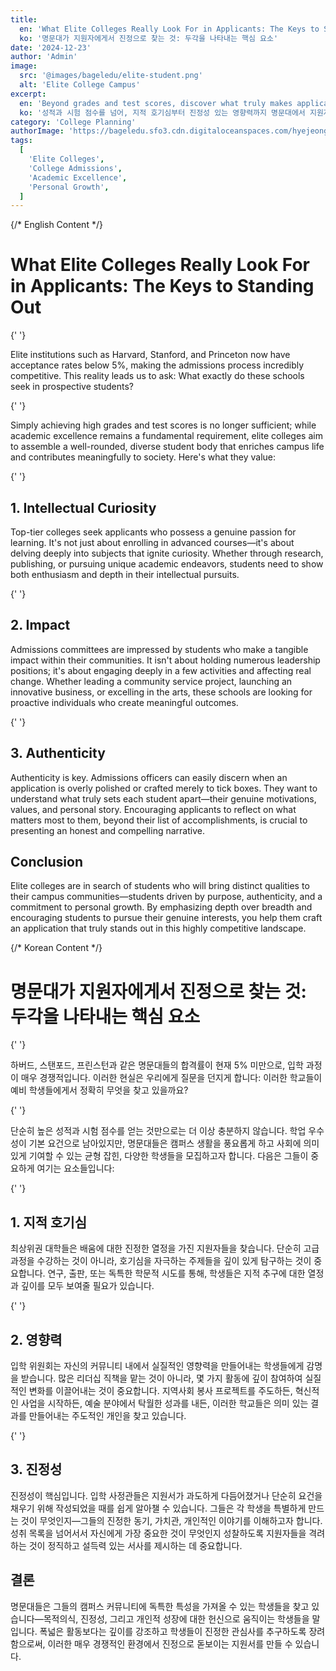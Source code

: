 ```yaml
---
title:
  en: 'What Elite Colleges Really Look For in Applicants: The Keys to Standing Out'
  ko: '명문대가 지원자에게서 진정으로 찾는 것: 두각을 나타내는 핵심 요소'
date: '2024-12-23'
author: 'Admin'
image:
  src: '@images/bageledu/elite-student.png'
  alt: 'Elite College Campus'
excerpt:
  en: 'Beyond grades and test scores, discover what truly makes applicants stand out at elite institutions, from intellectual curiosity to authentic impact'
  ko: '성적과 시험 점수를 넘어, 지적 호기심부터 진정성 있는 영향력까지 명문대에서 지원자들이 두각을 나타내는 진정한 요소들을 알아보세요'
category: 'College Planning'
authorImage: 'https://bageledu.sfo3.cdn.digitaloceanspaces.com/hyejeong.jpg'
tags:
  [
    'Elite Colleges',
    'College Admissions',
    'Academic Excellence',
    'Personal Growth',
  ]
---
```


{/* English Content */}

<div class="en-content" x-show="$store.language !== 'ko'">
  <h1>What Elite Colleges Really Look For in Applicants: The Keys to Standing Out</h1>

{' '}

<p>
  Elite institutions such as Harvard, Stanford, and Princeton now have
  acceptance rates below 5%, making the admissions process incredibly
  competitive. This reality leads us to ask: What exactly do these schools seek
  in prospective students?
</p>

{' '}

<p>
  Simply achieving high grades and test scores is no longer sufficient; while
  academic excellence remains a fundamental requirement, elite colleges aim to
  assemble a well-rounded, diverse student body that enriches campus life and
  contributes meaningfully to society. Here's what they value:
</p>

{' '}

<h2>1. Intellectual Curiosity</h2>
<p>
  Top-tier colleges seek applicants who possess a genuine passion for learning.
  It's not just about enrolling in advanced courses—it's about delving deeply
  into subjects that ignite curiosity. Whether through research, publishing, or
  pursuing unique academic endeavors, students need to show both enthusiasm and
  depth in their intellectual pursuits.
</p>

{' '}

<h2>2. Impact</h2>
<p>
  Admissions committees are impressed by students who make a tangible impact
  within their communities. It isn't about holding numerous leadership
  positions; it's about engaging deeply in a few activities and affecting real
  change. Whether leading a community service project, launching an innovative
  business, or excelling in the arts, these schools are looking for proactive
  individuals who create meaningful outcomes.
</p>

{' '}

<h2>3. Authenticity</h2>
<p>
  Authenticity is key. Admissions officers can easily discern when an
  application is overly polished or crafted merely to tick boxes. They want to
  understand what truly sets each student apart—their genuine motivations,
  values, and personal story. Encouraging applicants to reflect on what matters
  most to them, beyond their list of accomplishments, is crucial to presenting
  an honest and compelling narrative.
</p>

  <h2>Conclusion</h2>
  <p>
    Elite colleges are in search of students who will bring distinct qualities to their campus communities—students driven by purpose, authenticity, and a commitment to personal growth. By emphasizing depth over breadth and encouraging students to pursue their genuine interests, you help them craft an application that truly stands out in this highly competitive landscape.
  </p>
</div>

{/* Korean Content */}

<div class="ko-content" x-show="$store.language === 'ko'">
  <h1>명문대가 지원자에게서 진정으로 찾는 것: 두각을 나타내는 핵심 요소</h1>

{' '}

<p>
  하버드, 스탠포드, 프린스턴과 같은 명문대들의 합격률이 현재 5% 미만으로, 입학
  과정이 매우 경쟁적입니다. 이러한 현실은 우리에게 질문을 던지게 합니다: 이러한
  학교들이 예비 학생들에게서 정확히 무엇을 찾고 있을까요?
</p>

{' '}

<p>
  단순히 높은 성적과 시험 점수를 얻는 것만으로는 더 이상 충분하지 않습니다. 학업
  우수성이 기본 요건으로 남아있지만, 명문대들은 캠퍼스 생활을 풍요롭게 하고
  사회에 의미 있게 기여할 수 있는 균형 잡힌, 다양한 학생들을 모집하고자 합니다.
  다음은 그들이 중요하게 여기는 요소들입니다:
</p>

{' '}

<h2>1. 지적 호기심</h2>
<p>
  최상위권 대학들은 배움에 대한 진정한 열정을 가진 지원자들을 찾습니다. 단순히
  고급 과정을 수강하는 것이 아니라, 호기심을 자극하는 주제들을 깊이 있게
  탐구하는 것이 중요합니다. 연구, 출판, 또는 독특한 학문적 시도를 통해, 학생들은
  지적 추구에 대한 열정과 깊이를 모두 보여줄 필요가 있습니다.
</p>

{' '}

<h2>2. 영향력</h2>
<p>
  입학 위원회는 자신의 커뮤니티 내에서 실질적인 영향력을 만들어내는 학생들에게
  감명을 받습니다. 많은 리더십 직책을 맡는 것이 아니라, 몇 가지 활동에 깊이
  참여하여 실질적인 변화를 이끌어내는 것이 중요합니다. 지역사회 봉사 프로젝트를
  주도하든, 혁신적인 사업을 시작하든, 예술 분야에서 탁월한 성과를 내든, 이러한
  학교들은 의미 있는 결과를 만들어내는 주도적인 개인을 찾고 있습니다.
</p>

{' '}

<h2>3. 진정성</h2>
<p>
  진정성이 핵심입니다. 입학 사정관들은 지원서가 과도하게 다듬어졌거나 단순히
  요건을 채우기 위해 작성되었을 때를 쉽게 알아챌 수 있습니다. 그들은 각 학생을
  특별하게 만드는 것이 무엇인지—그들의 진정한 동기, 가치관, 개인적인 이야기를
  이해하고자 합니다. 성취 목록을 넘어서서 자신에게 가장 중요한 것이 무엇인지
  성찰하도록 지원자들을 격려하는 것이 정직하고 설득력 있는 서사를 제시하는 데
  중요합니다.
</p>

  <h2>결론</h2>
  <p>
    명문대들은 그들의 캠퍼스 커뮤니티에 독특한 특성을 가져올 수 있는 학생들을 찾고 있습니다—목적의식, 진정성, 그리고 개인적 성장에 대한 헌신으로 움직이는 학생들을 말입니다. 폭넓은 활동보다는 깊이를 강조하고 학생들이 진정한 관심사를 추구하도록 장려함으로써, 이러한 매우 경쟁적인 환경에서 진정으로 돋보이는 지원서를 만들 수 있습니다.
  </p>
</div>
